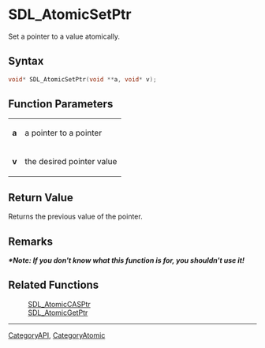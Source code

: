 = SDL_AtomicSetPtr =

Set a pointer to a value atomically.

== Syntax ==

<syntaxhighlight lang='c'>
void* SDL_AtomicSetPtr(void **a, void* v);
</syntaxhighlight>

== Function Parameters ==

{|
|'''a'''
|a pointer to a pointer
|-
|'''v'''
|the desired pointer value
|}

== Return Value ==

Returns the previous value of the pointer.



== Remarks ==

'''''*Note: If you don't know what this function is for, you shouldn't use
it!'''''

== Related Functions ==

:[[SDL_AtomicCASPtr]]
:[[SDL_AtomicGetPtr]]

----
[[CategoryAPI]], [[CategoryAtomic]]


